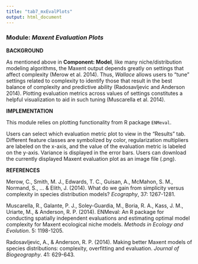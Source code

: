 ```yaml
---
title: "tab7_mxEvalPlots"
output: html_document
---
```


### **Module:** ***Maxent Evaluation Plots*** 

**BACKGROUND**  

As mentioned above in **Component: Model**, like many niche/distribution modeling algorithms, the Maxent output depends greatly on settings that affect complexity (Merow et al. 2014). Thus, *Wallace* allows users to "tune" settings related to complexity to identify those that result in the best balance of complexity and predictive ability (Radosavljevic and Anderson 2014). Plotting evaluation metrics across values of settings constitutes a helpful visualization to aid in such tuning (Muscarella et al. 2014).

**IMPLEMENTATION** 

This module relies on plotting functionality from R package `ENMeval`.

Users can select which evaluation metric plot to view in the "Results" tab. Different feature classes are symbolized by color, regularization multipliers are labeled on the x-axis, and the value of the evaluation metric is labeled on the y-axis. Variance is displayed in the error bars. Users can download the currently displayed Maxent evaluation plot as an image file (.png).

**REFERENCES**

Merow, C., Smith, M. J., Edwards, T. C., Guisan, A., McMahon, S. M., Normand, S., ... & Elith, J. (2014). What do we gain from simplicity versus complexity in species distribution models? *Ecography*, 37: 1267-1281.

Muscarella, R., Galante, P. J., Soley-Guardia, M., Boria, R. A., Kass, J. M., Uriarte, M., & Anderson, R. P. (2014). ENMeval: An R package for conducting spatially independent evaluations and estimating optimal model complexity for Maxent ecological niche models. *Methods in Ecology and Evolution*. 5: 1198-1205.

Radosavljevic, A., & Anderson, R. P. (2014). Making better Maxent models of species distributions: complexity, overfitting and evaluation. *Journal of Biogeography*. 41: 629-643.
